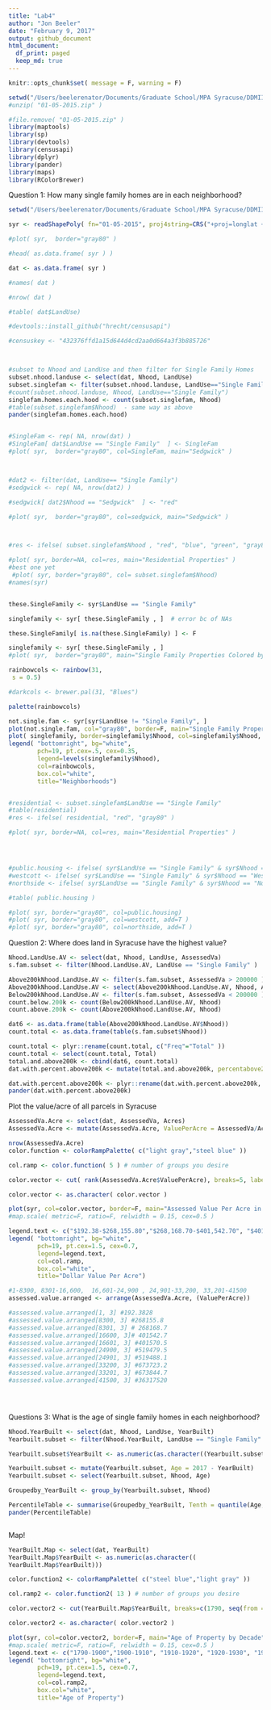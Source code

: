 ```yaml
---
title: "Lab4"
author: "Jon Beeler"
date: "February 9, 2017"
output: github_document
html_document:
  df_print: paged
  keep_md: true
---
```


```r
knitr::opts_chunk$set( message = F, warning = F)
```

```r

setwd("/Users/beelerenator/Documents/Graduate School/MPA Syracuse/DDMII/Lab3 - Shapefiles")
#unzip( "01-05-2015.zip" )

#file.remove( "01-05-2015.zip" )
library(maptools)
library(sp)
library(devtools)
library(censusapi)
library(dplyr)
library(pander)
library(maps)
library(RColorBrewer)

```

Question 1: How many single family homes are in each neighborhood?
```r

setwd("/Users/beelerenator/Documents/Graduate School/MPA Syracuse/DDMII/Lab3 - Shapefiles")

syr <- readShapePoly( fn="01-05-2015", proj4string=CRS("+proj=longlat +datum=WGS84") )

#plot( syr,  border="gray80" )

#head( as.data.frame( syr ) )

dat <- as.data.frame( syr )

#names( dat )

#nrow( dat )

#table( dat$LandUse)

#devtools::install_github("hrecht/censusapi")

#censuskey <- "432376ffd1a15d644d4cd2aa0d664a3f3b885726"



#subset to Nhood and LandUse and then filter for Single Family Homes
subset.nhood.landuse <- select(dat, Nhood, LandUse)
subset.singlefam <- filter(subset.nhood.landuse, LandUse=="Single Family" )
#count(subset.nhood.landuse, Nhood, LandUse=="Single Family")
singlefam.homes.each.hood <- count(subset.singlefam, Nhood)
#table(subset.singlefam$Nhood)  - same way as above
pander(singlefam.homes.each.hood)


#SingleFam <- rep( NA, nrow(dat) )
#SingleFam[ dat$LandUse == "Single Family"  ] <- SingleFam
#plot( syr,  border="gray80", col=SingleFam, main="Sedgwick" )



#dat2 <- filter(dat, LandUse== "Single Family")
#sedgwick <- rep( NA, nrow(dat2) )

#sedgwick[ dat2$Nhood == "Sedgwick"  ] <- "red" 

#plot( syr,  border="gray80", col=sedgwick, main="Sedgwick" )



#res <- ifelse( subset.singlefam$Nhood , "red", "blue", "green", "gray80" )

#plot( syr, border=NA, col=res, main="Residential Properties" )
#best one yet
 #plot( syr, border="gray80", col= subset.singlefam$Nhood)
#names(syr)


these.SingleFamily <- syr$LandUse == "Single Family"

singlefamily <- syr[ these.SingleFamily , ]  # error bc of NAs

these.SingleFamily[ is.na(these.SingleFamily) ] <- F

singlefamily <- syr[ these.SingleFamily , ]
#plot( syr,  border="gray80", main="Single Family Properties Colored by Neighborhood")

rainbowcols <- rainbow(31,
 s = 0.5)

#darkcols <- brewer.pal(31, "Blues")

palette(rainbowcols)

not.single.fam <- syr[syr$LandUse != "Single Family", ]
plot(not.single.fam, col="gray80", border=F, main="Single Family Properties Colored by Neighborhood")
plot( singlefamily, border=singlefamily$Nhood, col=singlefamily$Nhood, add=T)
legend( "bottomright", bg="white",
        pch=19, pt.cex=.5, cex=0.35,
        legend=levels(singlefamily$Nhood), 
        col=rainbowcols, 
        box.col="white",
        title="Neighborhoods") 


#residential <- subset.singlefam$LandUse == "Single Family" 
#table(residential)
#res <- ifelse( residential, "red", "gray80" )

#plot( syr, border=NA, col=res, main="Residential Properties" )




#public.housing <- ifelse( syr$LandUse == "Single Family" & syr$Nhood == "South Valley", "red", NA )
#westcott <- ifelse( syr$LandUse == "Single Family" & syr$Nhood == "Westcott", "blue", NA )
#northside <- ifelse( syr$LandUse == "Single Family" & syr$Nhood == "Northside", "green", NA )

#table( public.housing )

#plot( syr, border="gray80", col=public.housing)
#plot( syr, border="gray80", col=westcott, add=T )
#plot( syr, border="gray80", col=northside, add=T )


```
Question 2: Where does land in Syracuse have the highest value? 
```r

Nhood.LandUse.AV <- select(dat, Nhood, LandUse, AssessedVa)
s.fam.subset <- filter(Nhood.LandUse.AV, LandUse == "Single Family" )

Above200kNhood.LandUse.AV <- filter(s.fam.subset, AssessedVa > 200000 )
Above200kNhood.LandUse.AV <- select(Above200kNhood.LandUse.AV, Nhood, AssessedVa)
Below200kNhood.LandUse.AV <- filter(s.fam.subset, AssessedVa < 200000 )
count.below.200k <- count(Below200kNhood.LandUse.AV, Nhood)
count.above.200k <- count(Above200kNhood.LandUse.AV, Nhood)

dat6 <- as.data.frame(table(Above200kNhood.LandUse.AV$Nhood))
count.total <- as.data.frame(table(s.fam.subset$Nhood))

count.total <- plyr::rename(count.total, c("Freq"="Total" ))
count.total <- select(count.total, Total)
total.and.above200k <- cbind(dat6, count.total)
dat.with.percent.above200k <- mutate(total.and.above200k, percentabove200k = Freq / Total )

dat.with.percent.above200k <- plyr::rename(dat.with.percent.above200k, c("Var1"="Neighborhood", "Freq"="Above200k"))
pander(dat.with.percent.above200k)

```
Plot the value/acre of all parcels in Syracuse
```r

AssessedVa.Acre <- select(dat, AssessedVa, Acres)
AssessedVa.Acre <- mutate(AssessedVa.Acre, ValuePerAcre = AssessedVa/Acres )

nrow(AssessedVa.Acre)
color.function <- colorRampPalette( c("light gray","steel blue" ))

col.ramp <- color.function( 5 ) # number of groups you desire

color.vector <- cut( rank(AssessedVa.Acre$ValuePerAcre), breaks=5, labels=col.ramp )

color.vector <- as.character( color.vector )

plot(syr, col=color.vector, border=F, main="Assessed Value Per Acre in Syracuse")
#map.scale( metric=F, ratio=F, relwidth = 0.15, cex=0.5 )

legend.text <- c("$192.38-$268,155.80","$268,168.70-$401,542.70", "$401,570.50-$519,479.50", "$519,488.10-$673,723.20", "673,844.70-$36,317,520")
legend( "bottomright", bg="white",
        pch=19, pt.cex=1.5, cex=0.7,
        legend=legend.text, 
        col=col.ramp, 
        box.col="white",
        title="Dollar Value Per Acre") 

#1-8300, 8301-16,600,  16,601-24,900 , 24,901-33,200, 33,201-41500
assessed.value.arranged <- arrange(AssessedVa.Acre, (ValuePerAcre))

#assessed.value.arranged[1, 3] #192.3828
#assessed.value.arranged[8300, 3] #268155.8
#assessed.value.arranged[8301, 3] # 268168.7
#assessed.value.arranged[16600, 3]# 401542.7
#assessed.value.arranged[16601, 3] #401570.5
#assessed.value.arranged[24900, 3] #519479.5
#assessed.value.arranged[24901, 3] #519488.1
#assessed.value.arranged[33200, 3] #673723.2
#assessed.value.arranged[33201, 3] #673844.7
#assessed.value.arranged[41500, 3] #36317520





```
Questions 3: What is the age of single family homes in each neighborhood? 
```r

Nhood.YearBuilt <- select(dat, Nhood, LandUse, YearBuilt)
Yearbuilt.subset <- filter(Nhood.YearBuilt, LandUse == "Single Family" )

Yearbuilt.subset$YearBuilt <- as.numeric(as.character((Yearbuilt.subset$YearBuilt)))

Yearbuilt.subset <- mutate(Yearbuilt.subset, Age = 2017 - YearBuilt)
Yearbuilt.subset <- select(Yearbuilt.subset, Nhood, Age)

Groupedby_YearBuilt <- group_by(Yearbuilt.subset, Nhood)

PercentileTable <- summarise(Groupedby_YearBuilt, Tenth = quantile(Age, probs=0.10, na.rm=T), TwentyFifth = quantile(Age, probs=0.25, na.rm=T), Fiftieth = quantile(Age, probs=0.50, na.rm=T), SeventyFifth = quantile(Age, probs=0.75, na.rm=T), Ninetieth = quantile(Age, probs=0.90, na.rm=T))
pander(PercentileTable)



```
Map!
```r

YearBuilt.Map <- select(dat, YearBuilt)
YearBuilt.Map$YearBuilt <- as.numeric(as.character((
YearBuilt.Map$YearBuilt)))

color.function2 <- colorRampPalette( c("steel blue","light gray" )) 

col.ramp2 <- color.function2( 13 ) # number of groups you desire

color.vector2 <- cut(YearBuilt.Map$YearBuilt, breaks=c(1790, seq(from = 1900, to = 2020, by =10)), labels = col.ramp2 )  

color.vector2 <- as.character( color.vector2 )

plot(syr, col=color.vector2, border=F, main="Age of Property by Decade")
#map.scale( metric=F, ratio=F, relwidth = 0.15, cex=0.5 )
legend.text <- c("1790-1900","1900-1910", "1910-1920", "1920-1930", "1930-1940", "1940-1950", "1950-1960", "1960-1970", "1970-1980", "1980-1990", "1990-2000", "2000-2010", "2010-2020")
legend( "bottomright", bg="white",
        pch=19, pt.cex=1.5, cex=0.7,
        legend=legend.text, 
        col=col.ramp2, 
        box.col="white",
        title="Age of Property") 


```

